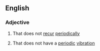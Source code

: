 ==English==

===Adjective===
{{en-adj}}

# That does not [[recur]] [[periodically]]
#{{physics}} That does not have a [[periodic]] [[vibration]]